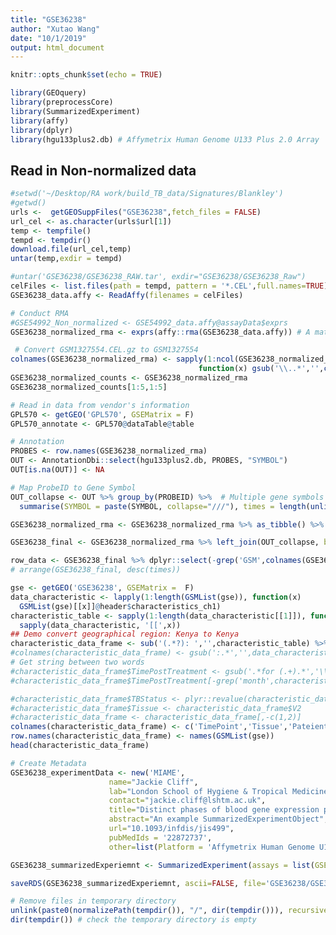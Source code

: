 ```yaml
---
title: "GSE36238"
author: "Xutao Wang"
date: "10/1/2019"
output: html_document
---
```


```r
knitr::opts_chunk$set(echo = TRUE)
```

```r
library(GEOquery)
library(preprocessCore)
library(SummarizedExperiment)
library(affy)
library(dplyr)
library(hgu133plus2.db) # Affymetrix Human Genome U133 Plus 2.0 Array
```

## Read in Non-normalized data
```r
#setwd('~/Desktop/RA work/build_TB_data/Signatures/Blankley')
#getwd()
urls <-  getGEOSuppFiles("GSE36238",fetch_files = FALSE)
url_cel <- as.character(urls$url[1])
temp <- tempfile()
tempd <- tempdir()
download.file(url_cel,temp)
untar(temp,exdir = tempd)

#untar('GSE36238/GSE36238_RAW.tar', exdir="GSE36238/GSE36238_Raw")
celFiles <- list.files(path = tempd, pattern = '*.CEL',full.names=TRUE);celFiles
GSE36238_data.affy <- ReadAffy(filenames = celFiles)

# Conduct RMA
#GSE54992_Non_normalized <- GSE54992_data.affy@assayData$exprs
GSE36238_normalized_rma <- exprs(affy::rma(GSE36238_data.affy)) # A matrix

 # Convert GSM1327554.CEL.gz to GSM1327554
colnames(GSE36238_normalized_rma) <- sapply(1:ncol(GSE36238_normalized_rma), 
                                          function(x) gsub('\\..*','',colnames(GSE36238_normalized_rma)[x]))
GSE36238_normalized_counts <- GSE36238_normalized_rma
GSE36238_normalized_counts[1:5,1:5]
```

```r
# Read in data from vendor's information
GPL570 <- getGEO('GPL570', GSEMatrix = F)
GPL570_annotate <- GPL570@dataTable@table

# Annotation
PROBES <- row.names(GSE36238_normalized_rma) 
OUT <- AnnotationDbi::select(hgu133plus2.db, PROBES, "SYMBOL")
OUT[is.na(OUT)] <- NA

# Map ProbeID to Gene Symbol 
OUT_collapse <- OUT %>% group_by(PROBEID) %>%  # Multiple gene symbols map to the same ProbeID
  summarise(SYMBOL = paste(SYMBOL, collapse="///"), times = length(unlist(strsplit(SYMBOL, "///")))) 

GSE36238_normalized_rma <- GSE36238_normalized_rma %>% as_tibble() %>% mutate(ID_REF=row.names(GSE36238_normalized_rma))

GSE36238_final <- GSE36238_normalized_rma %>% left_join(OUT_collapse, by=c('ID_REF'="PROBEID")) %>% left_join(GPL570_annotate, by = c('ID_REF'='ID'))

row_data <- GSE36238_final %>% dplyr::select(-grep('GSM',colnames(GSE36238_final))) %>% DataFrame()
# arrange(GSE36238_final, desc(times))
```

```r
gse <- getGEO('GSE36238', GSEMatrix =  F)
data_characteristic <- lapply(1:length(GSMList(gse)), function(x)  
  GSMList(gse)[[x]]@header$characteristics_ch1)
characteristic_table <- sapply(1:length(data_characteristic[[1]]), function(x) 
  sapply(data_characteristic, '[[',x)) 
## Demo convert geographical region: Kenya to Kenya
characteristic_data_frame <- sub('(.*?): ','',characteristic_table) %>% DataFrame()
#colnames(characteristic_data_frame) <- gsub(':.*','',data_characteristic[[1]])
# Get string between two words
#characteristic_data_frame$TimePostTreatment <- gsub('.*for (.+).*','\\1',characteristic_data_frame$V1)
#characteristic_data_frame$TimePostTreatment[-grep('month',characteristic_data_frame$TimePostTreatment)] <-'n.a.'

#characteristic_data_frame$TBStatus <- plyr::revalue(characteristic_data_frame$V1,c('tuberculosis'='TB','TB patient after anti-tuberculosis treatment for 3 months'='TB_treatment','TB patient after anti-tuberculosis treatment for 6 months'='TB_treatment','latent tuberculosis infection'='latent','healthy donor'='control'))
#characteristic_data_frame$Tissue <- characteristic_data_frame$V2
#characteristic_data_frame <- characteristic_data_frame[,-c(1,2)]
colnames(characteristic_data_frame) <- c('TimePoint','Tissue','Pateient_id','SampleTime')
row.names(characteristic_data_frame) <- names(GSMList(gse))
head(characteristic_data_frame)
```

```r
# Create Metadata
GSE36238_experimentData <- new('MIAME',
                      name="Jackie Cliff",
                      lab="London School of Hygiene & Tropical Medicine",
                      contact="jackie.cliff@lshtm.ac.uk",
                      title="Distinct phases of blood gene expression pattern through tuberculosis treatment reflect modulation of the humoral immune response.",
                      abstract="An example SummarizedExperimentObject",
                      url="10.1093/infdis/jis499",
                      pubMedIds = '22872737',
                      other=list(Platform = 'Affymetrix Human Genome U133 Plus 2.0 Array: GPL570'))

GSE36238_summarizedExperiemnt <- SummarizedExperiment(assays = list(GSE36238_normalized_counts= as.matrix(GSE36238_normalized_counts)), colData = characteristic_data_frame, rowData = row_data, metadata = list(GSE36238_experimentData)); GSE36238_summarizedExperiemnt

```

```r
saveRDS(GSE36238_summarizedExperiemnt, ascii=FALSE, file='GSE36238/GSE36238_summarizedExperiemnt.RDS')

# Remove files in temporary directory
unlink(paste0(normalizePath(tempdir()), "/", dir(tempdir())), recursive = TRUE)
dir(tempdir()) # check the temporary directory is empty
```

